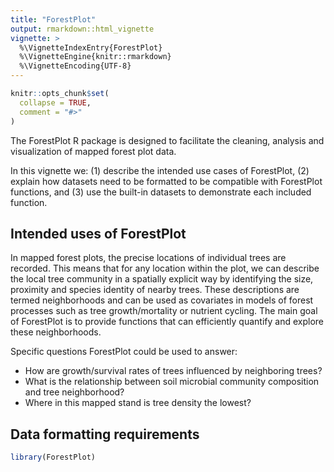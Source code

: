 ```yaml
---
title: "ForestPlot"
output: rmarkdown::html_vignette
vignette: >
  %\VignetteIndexEntry{ForestPlot}
  %\VignetteEngine{knitr::rmarkdown}
  %\VignetteEncoding{UTF-8}
---
```


```r
knitr::opts_chunk$set(
  collapse = TRUE,
  comment = "#>"
)
```

The ForestPlot R package is designed to facilitate the cleaning, analysis and
visualization of mapped forest plot data.

In this vignette we: (1) describe the intended use cases of ForestPlot, (2)
explain how datasets need to be formatted to be compatible with ForestPlot
functions, and (3) use the built-in datasets to demonstrate each included
function.

## Intended uses of ForestPlot

In mapped forest plots, the precise locations of individual trees are recorded.
This means that for any location within the plot, we can describe the local tree
community in a spatially explicit way by identifying the size, proximity and 
species identity of nearby trees. These descriptions are termed neighborhoods
and can be used as covariates in models of forest processes such as tree
growth/mortality or nutrient cycling. The main goal of ForestPlot is to provide
functions that can efficiently quantify and explore these neighborhoods. 

Specific questions ForestPlot could be used to answer:

* How are growth/survival rates of trees influenced by neighboring trees?
* What is the relationship between soil microbial community composition and
tree neighborhood?
* Where in this mapped stand is tree density the lowest?

## Data formatting requirements





```r
library(ForestPlot)
```
